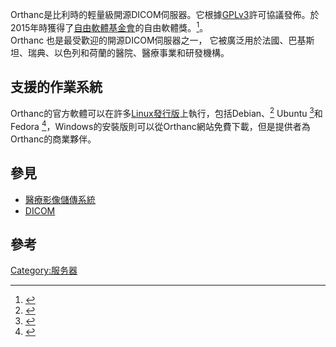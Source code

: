 {{Expand list}}
{{Infobox software
| name = Orthanc
| logo = OrthancLogo-2016.png
| logo size = 180px
| screenshot =
| caption =
| author = {{tsl|fr|Sébastien Jodogne|塞巴斯蒂安·喬多涅}}, [[比利時|比利時]][[列日大學|列日大學]]
| released = {{Start date and age|df=yes|2012|07|19}}
| latest release version = 1.8.2
| latest release date = {{start date and age|2020|12|18|df=yes}}<ref>{{cite web|url=https://www.orthanc-server.com/browse.php?path=/orthanc|title=Release notes|accessdate=18 December 2020|archive-date=2017-12-01|archive-url=https://web.archive.org/web/20171201044218/https://www.orthanc-server.com/browse.php?path=%2Forthanc|dead-url=no}}</ref>
| latest preview version =
| latest preview date =
| programming language = [[C++|C++]], [[HTML|HTML]], [[JavaScript|JavaScript]]
| platform =
| language = 英文
| license = [[GPL#Version_3|GPLv3]]
| operating_system = [[Linux|Linux]], [[Microsoft_Windows|Windows]], [[macOS|macOS X]]
}}
Orthanc是比利時的輕量級開源DICOM伺服器。它根據[[GPLv3|GPLv3]]許可協議發佈。於2015年時獲得了[[自由軟體基金會|自由軟體基金會]]的自由軟體獎。<ref>{{Cite web|url=https://www.fsf.org/news/free-software-award-winners|title=Sébastien Jodogne, Reglue are Free Software Award winners — Free Software Foundation — working together for free software|website=www.fsf.org|language=en|access-date=2017-02-12|archive-date=2020-12-07|archive-url=https://web.archive.org/web/20201207212804/https://www.fsf.org/news/free-software-award-winners|dead-url=no}}</ref>。 <br>
Orthanc 也是最受歡迎的開源DICOM伺服器之一， 它被廣泛用於法國、巴基斯坦、瑞典、以色列和荷蘭的醫院、醫療事業和研發機構。

==支援的作業系統==
Orthanc的官方軟體可以在許多[[Linux發行版|Linux發行版]]上執行，包括Debian、<ref>{{cite web|url=http://packages.debian.org/en/orthanc|title=Debian - Details of package orthanc|accessdate=2020-12-28|archive-date=2020-02-13|archive-url=https://web.archive.org/web/20200213181015/https://packages.debian.org/en/orthanc|dead-url=no}}</ref> Ubuntu <ref>{{cite web|url=http://packages.ubuntu.com/search?suite=all&searchon=names&keywords=orthanc|title=Ubuntu packages|accessdate=2020-12-28|archive-date=2018-06-12|archive-url=https://web.archive.org/web/20180612164303/https://packages.ubuntu.com/search?suite=all&searchon=names&keywords=orthanc|dead-url=no}}</ref>和Fedora <ref>{{cite web|url=https://apps.fedoraproject.org/packages/orthanc|title=Fedora packages}}{{Dead link}}</ref>，Windows的安裝版則可以從Orthanc網站免費下載，但是提供者為Orthanc的商業夥伴。

==參見==
* [[醫療影像儲傳系統|醫療影像儲傳系統]]
* [[DICOM|DICOM]]

== 參考==
{{Reflist}}

{{自由軟體}}

[[Category:服务器|Category:服务器]]
{{tech-stub}}